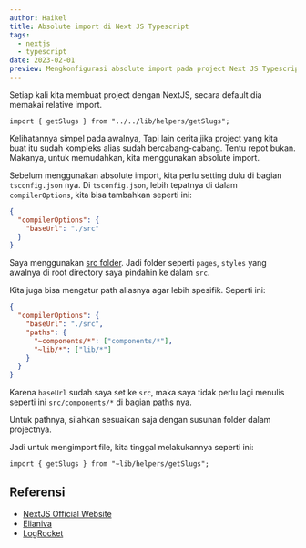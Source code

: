```yaml
---
author: Haikel
title: Absolute import di Next JS Typescript
tags:
  - nextjs
  - typescript
date: 2023-02-01
preview: Mengkonfigurasi absolute import pada project Next JS Typescript
---
```


Setiap kali kita membuat project dengan NextJS, secara default dia memakai relative import.

```tsx
import { getSlugs } from "../../lib/helpers/getSlugs";
```

Kelihatannya simpel pada awalnya, Tapi lain cerita jika project yang kita buat itu sudah kompleks alias sudah bercabang-cabang. Tentu repot bukan. Makanya, untuk memudahkan, kita menggunakan absolute import.

Sebelum menggunakan absolute import, kita perlu setting dulu di bagian `tsconfig.json` nya. Di `tsconfig.json`, lebih tepatnya di dalam `compilerOptions`, kita bisa tambahkan seperti ini:

```json /"baseUrl"/#v
{
  "compilerOptions": {
    "baseUrl": "./src"
  }
}
```

Saya menggunakan [src folder](https://nextjs.org/docs/advanced-features/src-directory). Jadi folder seperti `pages`, `styles` yang awalnya di root directory saya pindahin ke dalam `src`.

Kita juga bisa mengatur path aliasnya agar lebih spesifik. Seperti ini:

```json /"paths"/#v
{
  "compilerOptions": {
    "baseUrl": "./src",
    "paths": {
      "~components/*": ["components/*"],
      "~lib/*": ["lib/*"]
    }
  }
}
```

Karena `baseUrl` sudah saya set ke `src`, maka saya tidak perlu lagi menulis seperti ini `src/components/*` di bagian paths nya.

Untuk pathnya, silahkan sesuaikan saja dengan susunan folder dalam projectnya.

Jadi untuk mengimport file, kita tinggal melakukannya seperti ini:

```tsx /~lib/#v
import { getSlugs } from "~lib/helpers/getSlugs";
```

## Referensi

- [NextJS Official Website](https://nextjs.org/docs/advanced-features/module-path-aliases)
- [Elianiva](https://elianiva.my.id/post/path-alias-in-javascript-and-typescript)
- [LogRocket](https://blog.logrocket.com/understanding-relative-absolute-imports-next-js)
